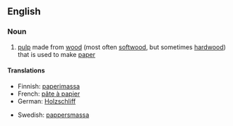 ==English==
{{wikipedia}}
===Noun===
{{en-noun|-|sg=[[wood]] [[pulp]]}}

# [[pulp]] made from [[wood]] (most often [[softwood]], but sometimes [[hardwood]]) that is used to make [[paper]]

====Translations====
{{trans-top|pulp from trees used to make paper}}
*Finnish: [[paperimassa]]
*French: [[pâte à papier]] {{f}}
*German: [[Holzschliff]] {{m}}
{{trans-mid}}
*Swedish: [[pappersmassa]] {{c}}
{{trans-bottom}}